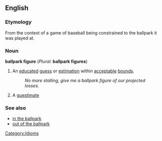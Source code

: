 ==English==
<!--===Pronunciation===-->
===Etymology===
From the context of a game of baseball being constrained to the ballpark it was played at.

===Noun===
'''ballpark figure''' (''Plural:'' '''ballpark figures''')

# An [[educated]] [[guess]] or [[estimation]] within [[acceptable]] [[bound]]s.
#: ''No more stalling, give me a ballpark figure of our projected losses.''
# A [[guestimate]]

===See also===
*[[in the ballpark]]
*[[out of the ballpark]]

[[Category:Idioms]]